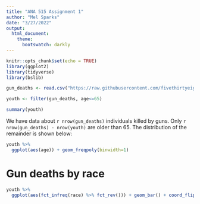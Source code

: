 ---
title: "ANA 515 Assignment 1"
author: "Mel Sparks"
date: "3/27/2022"
output: 
  html_document: 
    theme: 
      bootswatch: darkly
---

```{r setup, include=FALSE}
knitr::opts_chunk$set(echo = TRUE)
library(ggplot2)
library(tidyverse)
library(bslib)
```

```{r guns, echo=FALSE}
gun_deaths <- read.csv("https://raw.githubusercontent.com/fivethirtyeight/guns-data/master/full_data.csv")
```

```{r youth, echo=FALSE}
youth <- filter(gun_deaths, age<=65)
```

```{r youth summary, include=FALSE}
summary(youth)
```

We have data about `r nrow(gun_deaths)` individuals killed by guns. Only `r nrow(gun_deaths) - nrow(youth)` are older than 65. The distribution of the remainder is shown below: 

```{r youth-dist, echo=FALSE}
youth %>%
  ggplot(aes(age)) + geom_freqpoly(binwidth=1)
```

# Gun deaths by race
```{r race-dist, echo=FALSE}
youth %>%
  ggplot(aes(fct_infreq(race) %>% fct_rev())) + geom_bar() + coord_flip() + labs(x="Victim Race")
```

